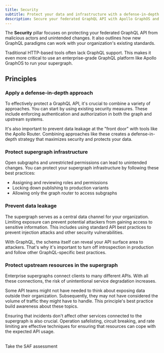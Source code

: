 ```yaml
---
title: Security
subtitle: Protect your data and infrastructure with a defense-in-depth approach
description: Secure your federated GraphQL API with Apollo GraphOS and a defense-in-depth approach. Prevent data leakage and protect upstream resources.
---
```



The **Security** pillar focuses on protecting your federated GraphQL API from malicious actors and unintended changes.
It also outlines how new GraphQL paradigms can work with your organization's existing standards.

Traditional HTTP-based tools often lack GraphQL support.
This makes it even more critical to use an enterprise-grade GraphQL platform like Apollo GraphOS to run your supergraph.

## Principles

### Apply a defense-in-depth approach

To effectively protect a GraphQL API, it's crucial to combine a variety of approaches.
You can start by using existing security measures.
These include enforcing authentication and authorization in both the graph and upstream systems.

It's also important to prevent data leakage at the "front door" with tools like the Apollo Router.
Combining approaches like these creates a defense-in-depth strategy that maximizes security and protects your data.

### Protect supergraph infrastructure

Open subgraphs and unrestricted permissions can lead to unintended changes.
You can protect your supergraph infrastructure by following these best practices:

- Assigning and reviewing roles and permissions
- Locking down publishing to production variants
- Allowing only the graph router to access subgraphs

### Prevent data leakage

The supergraph serves as a central data channel for your organization.
Limiting exposure can prevent potential attackers from gaining access to sensitive information.
This includes using standard API best practices to prevent injection attacks and other security vulnerabilities.

With GraphQL, the schema itself can reveal your API surface area to attackers.
That's why it's important to turn off introspection in production and follow other GraphQL-specific best practices.

### Protect upstream resources in the supergraph

Enterprise supergraphs connect clients to many different APIs.
With all these connections, the risk of unintentional service degradation increases.

Some API teams might not have needed to think about exposing data outside their organization.
Subsequently, they may not have considered the volume of traffic they might have to handle.
This principle's best practice build awareness about these topics.

Ensuring that incidents don't affect other services connected to the supergraph is also crucial.
Operation safelisting, circuit breaking, and rate limiting are effective techniques for ensuring that resources can cope with the expected API usage.

<br />
<TrackableButton
  size="md"
  colorScheme="navy"
  href="https://saf.apollographql.com/"
  eventName="content_saf"
>
  Take the SAF assessment
</TrackableButton>

